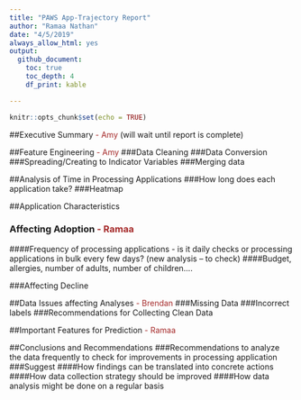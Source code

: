 ```yaml
---
title: "PAWS App-Trajectory Report"
author: "Ramaa Nathan"
date: "4/5/2019"
always_allow_html: yes
output: 
  github_document:
    toc: true 
    toc_depth: 4
    df_print: kable

---
```


```r
knitr::opts_chunk$set(echo = TRUE)
```

##Executive Summary <span style="color:brown"> - Amy</span> (will wait until report is complete)

##Feature Engineering <span style="color:brown"> - Amy</span>
###Data Cleaning 
###Data Conversion
###Spreading/Creating to Indicator Variables
###Merging data


##Analysis of Time in Processing Applications
###How long does each application take?
###Heatmap 


##Application Characteristics 

### Affecting Adoption   <span style="color:brown"> - Ramaa </span> 
####Frequency of processing applications - is it daily checks or processing applications in bulk every few days?  (new analysis  -- to check)
####Budget, allergies, number of adults, number of children….

###Affecting Decline


##Data Issues affecting Analyses <span style="color:brown"> - Brendan </span>
###Missing Data
###Incorrect labels
###Recommendations for Collecting Clean Data

##Important Features for Prediction <span style="color:brown"> - Ramaa</span>


##Conclusions and Recommendations
###Recommendations to analyze the data frequently to check for improvements in processing application
###Suggest 
####How findings can be translated into concrete actions
####How data collection strategy should be improved
####How data analysis might be done on a regular basis
